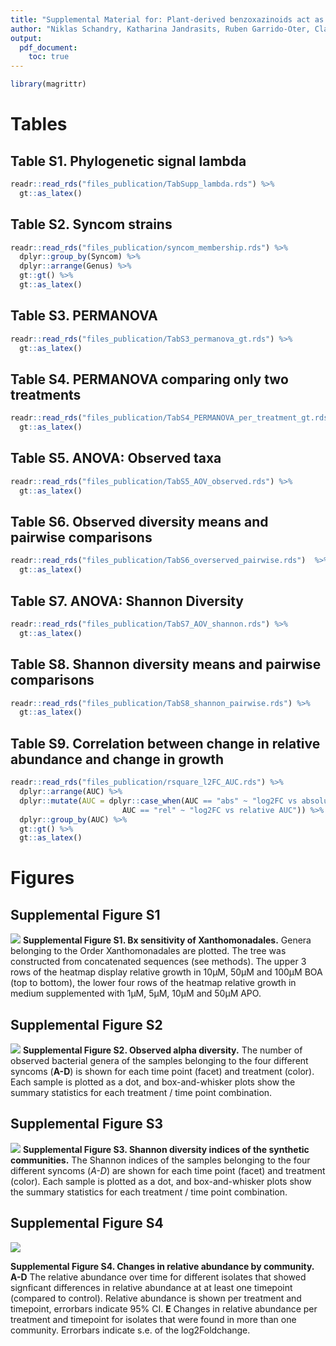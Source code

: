 ```yaml
---
title: "Supplemental Material for: Plant-derived benzoxazinoids act as antibiotics and shape bacterial communities"
author: "Niklas Schandry, Katharina Jandrasits, Ruben Garrido-Oter, Claude Becker"
output:
  pdf_document:
    toc: true
---
```


\newpage

```r
library(magrittr)
```

# Tables

## Table S1. Phylogenetic signal lambda

```r
readr::read_rds("files_publication/TabSupp_lambda.rds") %>% 
  gt::as_latex()
```

\newpage

## Table S2. Syncom strains

```r
readr::read_rds("files_publication/syncom_membership.rds") %>% 
  dplyr::group_by(Syncom) %>% 
  dplyr::arrange(Genus) %>% 
  gt::gt() %>% 
  gt::as_latex()
```


\newpage

## Table S3. PERMANOVA

```r
readr::read_rds("files_publication/TabS3_permanova_gt.rds") %>% 
  gt::as_latex()
```

\newpage

## Table S4. PERMANOVA comparing only two treatments

```r
readr::read_rds("files_publication/TabS4_PERMANOVA_per_treatment_gt.rds") %>% 
  gt::as_latex()
```

\newpage

## Table S5. ANOVA: Observed taxa

```r
readr::read_rds("files_publication/TabS5_AOV_observed.rds") %>% 
  gt::as_latex()
```

\newpage

## Table S6. Observed diversity means and pairwise comparisons

```r
readr::read_rds("files_publication/TabS6_overserved_pairwise.rds")  %>% 
  gt::as_latex()
```

\newpage

## Table S7. ANOVA: Shannon Diversity

```r
readr::read_rds("files_publication/TabS7_AOV_shannon.rds") %>% 
  gt::as_latex()
```

\newpage

## Table S8. Shannon diversity means and pairwise comparisons

```r
readr::read_rds("files_publication/TabS8_shannon_pairwise.rds") %>% 
  gt::as_latex()
```

\newpage

## Table S9. Correlation between change in relative abundance and change in growth

```r
readr::read_rds("files_publication/rsquare_l2FC_AUC.rds") %>%
  dplyr::arrange(AUC) %>% 
  dplyr::mutate(AUC = dplyr::case_when(AUC == "abs" ~ "log2FC vs absolute AUC",
                         AUC == "rel" ~ "log2FC vs relative AUC")) %>% 
  dplyr::group_by(AUC) %>% 
  gt::gt() %>% 
  gt::as_latex()
```

\newpage

# Figures

## Supplemental Figure S1

![](Supplemental_Figures/Figure_S1.png)
**Supplemental Figure S1. Bx sensitivity of Xanthomonadales.** Genera belonging to the Order Xanthomonadales are plotted. The tree was constructed from concatenated sequences (see methods). The upper 3 rows of the heatmap display relative growth in 10µM, 50µM and 100µM BOA (top to bottom), the lower four rows of the heatmap relative growth in medium supplemented with 1µM, 5µM, 10µM and 50µM APO.

## Supplemental Figure S2

![](Supplemental_Figures/Figure_S2.png)
**Supplemental Figure S2. Observed alpha diversity.** The number of observed bacterial genera of the samples belonging to the four different syncoms (**A-D**) is shown for each time point (facet) and treatment (color). Each sample is plotted as a dot, and box-and-whisker plots show the summary statistics for each treatment / time point combination. \newpage

## Supplemental Figure S3

![](Supplemental_Figures/Figure_S3.png)
**Supplemental Figure S3. Shannon diversity indices of the synthetic communities.** The Shannon indices of the samples belonging to the four different syncoms (*A-D*) are shown for each time point (facet) and treatment (color). Each sample is plotted as a dot, and box-and-whisker plots show the summary statistics for each treatment / time point combination.

## Supplemental Figure S4

![](Supplemental_Figures/Figure_S4.png)

**Supplemental Figure S4. Changes in relative abundance by community.**
**A-D** The relative abundance over time for different isolates that showed signficant differences in relative abundance at at least one timepoint (compared to control). Relative abundance is shown per treatment and timepoint, errorbars indicate 95% CI. **E** Changes in relative abundance per treatment and timepoint for isolates that were found in more than one community. Errorbars indicate s.e. of the log2Foldchange.
